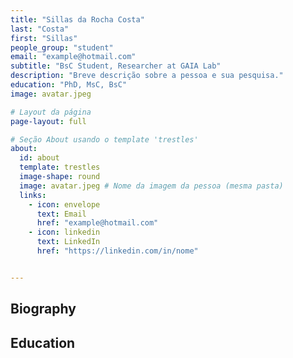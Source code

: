 ```yaml
---
title: "Sillas da Rocha Costa"
last: "Costa"
first: "Sillas"
people_group: "student"
email: "example@hotmail.com"
subtitle: "BsC Student, Researcher at GAIA Lab"
description: "Breve descrição sobre a pessoa e sua pesquisa."
education: "PhD, MsC, BsC"
image: avatar.jpeg

# Layout da página
page-layout: full

# Seção About usando o template 'trestles'
about:
  id: about
  template: trestles
  image-shape: round
  image: avatar.jpeg # Nome da imagem da pessoa (mesma pasta)
  links:
    - icon: envelope
      text: Email
      href: "example@hotmail.com"
    - icon: linkedin
      text: LinkedIn
      href: "https://linkedin.com/in/nome"


---
```




## Biography



## Education